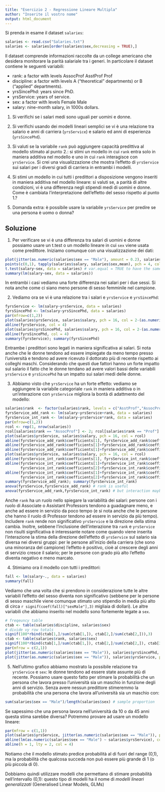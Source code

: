 ```yaml
---
title: "Esercizio 2 - Regressione Lineare Multipla"
author: "Inserite il vostro nome"
output: html_document
---
```


Si prenda in esame il dataset `salaries`: 

```r
salaries <- read.csv("Salaries.txt")
salaries <- salaries[order(salaries$sex,decreasing = TRUE),]
```

Il dataset comprende informazioni raccolte da un college americano che desidera monitorare la parità salariale tra i generi. In particolare il dataset contiene le seguenti variabili: 

* rank: a factor with levels AssocProf AsstProf Prof
* discipline: a factor with levels A (“theoretical” departments) or B (“applied” departments).
* yrsSincePhd: years since PhD.
* yrsService: years of service.
* sex: a factor with levels Female Male
* salary: nine-month salary, in 1000s dollars.



1. Si verifichi se i salari medi sono uguali per uomini e donne. 

2. Si verifichi usando dei modelli lineari semplici se vi è una relazione tra salario e anni di carriera (`yrsService`) e salario ed anni di esperienza (`yrsSincePhd`). 

3. Si valuti se la variabile `rank` può aggiungere capacità predittiva al modello stimato al punto 2.: si stimi un modello in cui `rank` entra solo in maniera additiva nel modello e uno in cui `rank` interagisce con `yrsService`. Si crei una visualizzazione che mostra l'effetto di `yrsService` sui salari per i diversi gradi di carriera in entrambi i modelli. 

4. Si stimi un modello in cui tutti i predittori a disposizione vengono inseriti in maniera additiva nel modello lineare: si valuti se, a parità di altre condizioni, vi è una differenza negli stipendi medi di uomini e donne. Come è cambiata l'interpretazione dell'effetto del sesso rispetto al punto 1.?

5. Domanda extra: è possibile usare la variabile `yrsService` per predire se una persona è uomo o donna? 

## Soluzione 

1. Per verificare se vi è una differenza tra salari di uomini e donne possiamo usare un t.test o un modello lineare in cui `sex` viene usata come predittore. Iniziamo comunque con una visualizzazione dei dati: 

```r
plot(jitter(as.numeric(salaries$sex == "Male"), amount = 0.2), salaries$salary, pch = 16, col = "grey70")
points(c(0,1), tapply(salaries$salary, salaries$sex,mean), pch = 4, col =2, lwd = 1.5, cex = 1.6)
t.test(salary~sex, data = salaries) # var.equal = TRUE to have the same inference as linear model 
summary(lm(salary~sex, data = salaries))
```


In entrambi i casi vediamo una forte differenza nei salari per i due sessi. Si nota anche come ci siano meno persone di sesso femminile nel campione.  

2. Vediamo ora se vi è una relazione tra i salari e `yrsService` e `yrsSincePhd`: 

```r
fyrsService <- lm(salary~yrsService, data = salaries)
fyrsSincePhd <- lm(salary~yrsSincePhd, data = salaries)
par(mfrow=c(1,2))
plot(salaries$yrsService, salaries$salary, pch = 16, col = 2-(as.numeric(salaries$sex == "Male")))
abline(fyrsService, col = 4)
plot(salaries$yrsSincePhd, salaries$salary, pch = 16, col = 2-(as.numeric(salaries$sex == "Male")))
abline(fyrsSincePhd, col = 4)
summary(fyrsService); summary(fyrsSincePhd)
```

Entrambe i predittori sono legati in maniera significativa ai salari. Si nota anche che le donne tendono ad essere impiegate da meno tempo presso l'università e tendono ad avere ricevuto il dottorato più di recente rispetto ai colleghi maschi. 
Considerando che questi due fattori hanno un forte impatto sul salario il fatto che le donne tendano ad avere valori bassi delle variabili `yrsService` e `yrsSincePhd` ha un impatto sui salari medi delle donne. 


3. Abbiamo visto che `yrsService` ha un forte effetto: vediamo se aggiungere la variabile categoriale `rank` in maniera additiva o in un'interazione con `yrsService` migliora la bontà di adattmento del modello: 


```r
salaries$rank  <- factor(salaries$rank, levels = c("AsstProf","AssocProf","Prof")) # give natural order
fyrsService_add_rank <- lm(salary~yrsService+rank, data = salaries)
fyrsService_int_rank <- lm(salary~yrsService*rank, data = salaries)
par(mfrow=c(1,2))
rcol <- rep(1, nrow(salaries))
rcol[salaries$rank == "AssocProf"] <- 2; rcol[salaries$rank == "Prof"] <- 4
plot(salaries$yrsService, salaries$salary, pch = 16, col = rcol)
abline(fyrsService_add_rank$coefficients[1], fyrsService_add_rank$coefficients[2], col = 1)
abline(fyrsService_add_rank$coefficients[1]+fyrsService_add_rank$coefficients[3], fyrsService_add_rank$coefficients[2], col = 2)
abline(fyrsService_add_rank$coefficients[1]+fyrsService_add_rank$coefficients[4], fyrsService_add_rank$coefficients[2], col = 4)
plot(salaries$yrsService, salaries$salary, pch = 16, col = rcol)
abline(fyrsService_int_rank$coefficients[1], fyrsService_int_rank$coefficients[2], col = 1)
abline(fyrsService_int_rank$coefficients[1]+fyrsService_int_rank$coefficients[3], 
       fyrsService_int_rank$coefficients[2]+fyrsService_int_rank$coefficients[5], col = 2)
abline(fyrsService_int_rank$coefficients[1]+fyrsService_int_rank$coefficients[4], 
       fyrsService_int_rank$coefficients[2]+fyrsService_int_rank$coefficients[6], col = 4)
summary(fyrsService_add_rank); summary(fyrsService_int_rank)
anova(fyrsService,fyrsService_add_rank) # rank is useful
anova(fyrsService_add_rank,fyrsService_int_rank) # but interaction maybe not needed
```


Anche `rank` ha un ruolo nello spiegare la variabilità dei salari: persone con i ruolo di Associate o Assistant Professors tendono a guadagnare meno, e anche ad essere in servizio da poco tempo (e si nota anche che le persone che hanno il ruolo di Professor tendono ad essere in servizio da più tempo). 
Includere `rank` rende non significativo `yrsService` e la direzione della stima cambia. Inoltre, sebbene l'inclusione dell'interazione tra `rank` e `yrsService` non risulti significativa è interessante notare come quando viene inserita l'interazione la stima della  direzione dell'effetto di `yrsService` sul salario sia diversa nei diversi gruppi: per le persone all'inizio della carriera (che sono una minoranza del campione) l'effetto è positivo, cioè al crescere degli anni di servizio cresce il salario; per le persone con grado più alto l'effetto diventa negativo e meno marcato.  


4. Stimiamo ora il modello con tutti i predittori: 

```r
fall <- lm(salary~., data = salaries)
summary(fall)
```

Vediamo che una volta che si prendono in considerazione tutte le altre variabili l'effetto del sesso diventa non significativo (sebbene per le persone di sesso maschile viene comunque stimato uno stipendio in media più alto di circa `r signif(coef(fall)["sexMale"],3)` migliaia di dollari). Le altre variabili che abbiamo inserito nel modello sono fortemente legate a `sex`. 


```r
# freqeuncy table
ctab <- table(salaries$discipline, salaries$sex)
# divide vy row totals 
signif(100*rbind(ctab[1,]/sum(ctab[1,]), ctab[2,]/sum(ctab[2,])),3)
ctab <- table(salaries$rank, salaries$sex)
signif(100*rbind(ctab[1,]/sum(ctab[1,]), ctab[2,]/sum(ctab[2,]), ctab[3,]/sum(ctab[3,])),3)
par(mfrow = c(2,1))
plot(jitter(as.numeric(salaries$sex == "Male")), salaries$yrsSincePhd, pch = 16)
plot(jitter(as.numeric(salaries$sex == "Male")), salaries$yrsService, pch = 16)
```

5. Nell'ultimo grafico abbiamo mostrato la possibile relazione tra  `yrsService` e `sex`: le donne tendono ad essere state assunte più di recente. Possiamo usare questo fatto per stimare la probabilità che un persona che lavora presso l'università sia un maschio in funzione degli anni di servizio. 
Senza avere nessun predittore stimeremmo la probabilità che una persona che lavora all'università sia un maschio con: 

```r
sum(salaries$sex == "Male")/length(salaries$sex) # sample proportion
```

Se sapessimo che una persona lavora nell'università da 10 o da 45 anni questa stima sarebbe diversa? Potremmo provare ad usare un modello lineare:

```r
par(mfrow = c(1,1))
plot(salaries$yrsService, jitter(as.numeric(salaries$sex == "Male")), pch = 16, col = "grey40")
abline(lm(as.numeric(salaries$sex == "Male") ~ salaries$yrsService), col = 2, lwd = 2)
abline(h = 1, lty = 2, col = 4)
```

Notiamo che il modello stimato predice probabilità al di fuori del range (0,1), ma la probabilità che qualcosa succeda non può essere più grande di 1 (o più piccola di 0).

Dobbiamo quindi utilizzare modelli che permettano di stimare probabilità nell'intervallo (0,1): questo tipo di modelli ha il nome di _modelli lineari generalizzati_ (Generalised Linear Models, GLMs)


